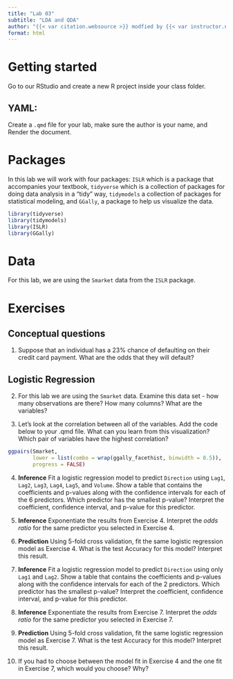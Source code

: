 ```yaml
---
title: "Lab 03"
subtitle: "LDA and QDA"
author: "{{< var citation.websource >}} modfied by {{< var instructor.name >}}"
format: html
---
```


# Getting started

Go to our RStudio and create a new R project inside your class folder.

## YAML: 

Create a `.qmd` file for your lab, make sure the author is your name, and Render the document.


# Packages

In this lab we will work with four packages: `ISLR` which is a package that accompanies your textbook, `tidyverse` which is a collection of packages for doing data analysis in a "tidy" way, `tidymodels` a collection of packages for statistical modeling, and `GGally`, a package to help us visualize the data.

```r
library(tidyverse) 
library(tidymodels)
library(ISLR)
library(GGally)
```

# Data

For this lab, we are using the `Smarket` data from the `ISLR` package.

# Exercises

## Conceptual questions

1. Suppose that an individual has a 23% chance of defaulting on their credit card payment. What are the odds that they will default?

## Logistic Regression

2. For this lab we are using the `Smarket` data. Examine this data set - how many observations are there? How many columns? What are the variables?

3. Let's look at the correlation between all of the variables. Add the code below to your .qmd file. What can you learn from this visualization? Which pair of variables have the highest correlation?

```r
ggpairs(Smarket, 
        lower = list(combo = wrap(ggally_facethist, binwidth = 0.5)), 
        progress = FALSE)
```


4. **Inference** Fit a logistic regression model to predict `Direction` using `Lag1`, `Lag2`, `Lag3`, `Lag4`, `Lag5`, and `Volume`. Show a table that contains the coefficients and p-values along with the confidence intervals for each of the 6 predictors. Which predictor has the smallest p-value? Interpret the coefficient, confidence interval, and p-value for this predictor.

6. **Inference** Exponentiate the results from Exercise 4. Interpret the _odds ratio_ for the same predictor you selected in Exercise 4.

7. **Prediction** Using 5-fold cross validation, fit the same logistic regression model as Exercise 4. What is the test Accuracy for this model? Interpret this result.

8. **Inference** Fit a logistic regression model to predict `Direction` using only `Lag1` and `Lag2`. Show a table that contains the coefficients and p-values along with the confidence intervals for each of the 2 predictors. Which predictor has the smallest p-value? Interpret the coefficient, confidence interval, and p-value for this predictor.

9. **Inference** Exponentiate the results from Exercise 7. Interpret the _odds ratio_ for the same predictor you selected in Exercise 7.

8. **Prediction** Using 5-fold cross validation, fit the same logistic regression model as Exercise 7. What is the test Accuracy for this model? Interpret this result.

9. If you had to choose between the model fit in Exercise 4 and the one fit in Exercise 7, which would you choose? Why?
